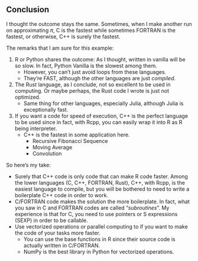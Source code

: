 ## Conclusion

I thought the outcome stays the same. Sometimes, when I make another run on approximating $\pi$, C is the fastest while sometimes FORTRAN is the fastest, or otherwise, C++ is surely the fastest.

The remarks that I am sure for this example:

1.  R or Python shares the outcome: As I thought, written in vanilla will be so slow. In fact, Python Vanilla is the slowest among them.
    -   However, you can't just avoid loops from these languages.
    -   They're FAST, although the other languages are just *compiled*.
2.  The Rust language, as I conclude, not so excellent to be used in computing. Or maybe perhaps, the Rust code I wrote is just not optimized.
    -   Same thing for other languages, especially Julia, although Julia is exceptionally fast.
3.  If you want a code for speed of execution, C++ is the perfect language to be used since in fact, with Rcpp, you can easily wrap it into R as R being interpreter.
    -   C++ is the fastest in some application here.
        -   Recursive Fibonacci Sequence
        -   Moving Average
        -   Convolution

So here's my take:

-   Surely that C++ code is only code that can make R code faster. Among the lower languages (C, C++, FORTRAN, Rust), C++, with Rcpp, is the easiest language to compile, but you will be bothered to need to write a boilerplate C++ code in order to work.
-   C/FORTRAN code makes the solution the more boilerplate. In fact, what you saw in C and FORTRAN codes are called "*subroutines*". My experience is that for C, you need to use pointers or S expressions (SEXP) in order to be callable.
-   Use vectorized operations or parallel computing to if you want to make the code of your tasks more faster.
    -   You can use the base functions in R since their source code is actually written in C/FORTRAN.
    -   NumPy is the best library in Python for vectorized operations.

